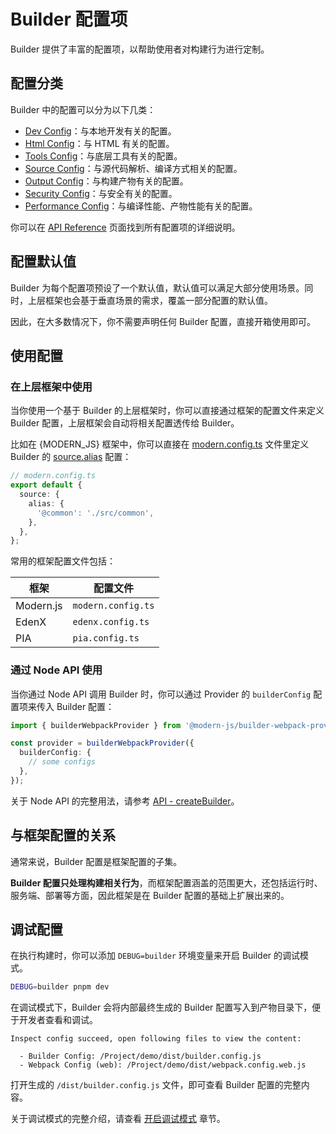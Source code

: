 # Builder 配置项

Builder 提供了丰富的配置项，以帮助使用者对构建行为进行定制。

## 配置分类

Builder 中的配置可以分为以下几类：

- [Dev Config](/api/config-dev.html)：与本地开发有关的配置。
- [Html Config](/api/config-html.html)：与 HTML 有关的配置。
- [Tools Config](/api/config-tools.html)：与底层工具有关的配置。
- [Source Config](/api/config-source.html)：与源代码解析、编译方式相关的配置。
- [Output Config](/api/config-output.html)：与构建产物有关的配置。
- [Security Config](/api/config-security.html)：与安全有关的配置。
- [Performance Config](/api/config-performance.html)：与编译性能、产物性能有关的配置。

你可以在 [API Reference](/api/) 页面找到所有配置项的详细说明。

## 配置默认值

Builder 为每个配置项预设了一个默认值，默认值可以满足大部分使用场景。同时，上层框架也会基于垂直场景的需求，覆盖一部分配置的默认值。

因此，在大多数情况下，你不需要声明任何 Builder 配置，直接开箱使用即可。

## 使用配置

### 在上层框架中使用

当你使用一个基于 Builder 的上层框架时，你可以直接通过框架的配置文件来定义 Builder 配置，上层框架会自动将相关配置透传给 Builder。

比如在 {MODERN_JS} 框架中，你可以直接在 [modern.config.ts](https://modernjs.dev/docs/apis/app/config/usage) 文件里定义 Builder 的 [source.alias](/api/config-source.html#sourcealias) 配置：

```ts
// modern.config.ts
export default {
  source: {
    alias: {
      '@common': './src/common',
    },
  },
};
```

常用的框架配置文件包括：

| 框架          | 配置文件           |
| ------------- | ------------------ |
| Modern.js | `modern.config.ts` |
| EdenX         | `edenx.config.ts`  |
| PIA           | `pia.config.ts`    |

### 通过 Node API 使用

当你通过 Node API 调用 Builder 时，你可以通过 Provider 的 `builderConfig` 配置项来传入 Builder 配置：

```ts
import { builderWebpackProvider } from '@modern-js/builder-webpack-provider';

const provider = builderWebpackProvider({
  builderConfig: {
    // some configs
  },
});
```

关于 Node API 的完整用法，请参考 [API - createBuilder](/api/builder-core.html#createbuilder)。

## 与框架配置的关系

通常来说，Builder 配置是框架配置的子集。

**Builder 配置只处理构建相关行为**，而框架配置涵盖的范围更大，还包括运行时、服务端、部署等方面，因此框架是在 Builder 配置的基础上扩展出来的。

## 调试配置

在执行构建时，你可以添加 `DEBUG=builder` 环境变量来开启 Builder 的调试模式。

```bash
DEBUG=builder pnpm dev
```

在调试模式下，Builder 会将内部最终生成的 Builder 配置写入到产物目录下，便于开发者查看和调试。

```
Inspect config succeed, open following files to view the content:

  - Builder Config: /Project/demo/dist/builder.config.js
  - Webpack Config (web): /Project/demo/dist/webpack.config.web.js
```

打开生成的 `/dist/builder.config.js` 文件，即可查看 Builder 配置的完整内容。

关于调试模式的完整介绍，请查看 [开启调试模式](/guide/debug/debug-mode.html) 章节。
